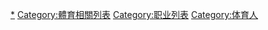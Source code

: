 [[Category:体育人物|*]] 
[[Category:體育相關列表|Category:體育相關列表]]
[[Category:职业列表|Category:职业列表]]
[[Category:体育人|Category:体育人]]